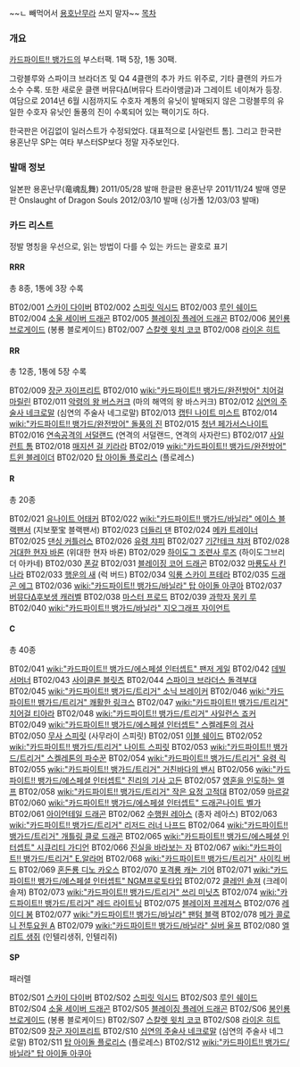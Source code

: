 ~~ㄴ 빼먹어서 [[용호난무]]라 쓰지 말자~~
[[목차]]

=== 개요 ===
[[카드파이트!! 뱅가드]]의 부스터팩. 1팩 5장, 1통 30팩.

그랑블루와 스파이크 브라더즈 및 Q4 4클랜의 추가 카드 위주로, 기타 클랜의 카드가 소수 수록. 또한 새로운 클랜 버뮤다Δ(버뮤다 트라이앵글)과 그레이트 네이쳐가 등장. 여담으로 2014년 6월 시점까지도 수호자 계통의 유닛이 발매되지 않은 그랑블루의 유일한 수호자 유닛인 돌풍의 진이 수록되어 있는 팩이기도 하다.

한국판은 어김없이 일러스트가 수정되었다. 대표적으로 [사일런트 톰].
그리고 한국판 용혼난무 SP는 여타 부스터SP보다 정말 자주보인다.

=== 발매 정보 ===
일본판 용혼난무(竜魂乱舞) 2011/05/28 발매
한글판 용혼난무 2011/11/24 발매
영문판 Onslaught of Dragon Souls 2012/03/10 발매 (싱가폴 12/03/03 발매)

=== 카드 리스트 ===
정발 명칭을 우선으로, 읽는 방법이 다를 수 있는 카드는 괄호로 표기

==== RRR ====
총 8종, 1통에 3장 수록

BT02/001 [[스카이 다이버]]
BT02/002 [[스피릿 익시드]]
BT02/003 [[루인 쉐이드]]
BT02/004 [[소울 세이버 드래곤]]
BT02/005 [[블레이징 플레어 드래곤]]
BT02/006 [[봉인룡 브로게이드]] (봉룡 블로케이드)
BT02/007 [[스칼렛 윗치 코코]]
BT02/008 [[라이온 히트]]

==== RR ====
총 12종, 1통에 5장 수록

BT02/009 [[장군 자이프리트]]
BT02/010 [[wiki:"카드파이트!! 뱅가드/완전방어" 치어걸 마릴린]]
BT02/011 [[악령의 왕 버스커크]] (마의 해역의 왕 바스커크)
BT02/012 [[심연의 주술사 네크로말]] (심연의 주술사 네그로말)
BT02/013 [[캡틴 나이트 미스트]]
BT02/014 [[wiki:"카드파이트!! 뱅가드/완전방어" 돌풍의 진]]
BT02/015 [[청년 페가서스나이트]]
BT02/016 [[연속공격의 서덜랜드]] (연격의 서덜랜드, 연격의 사자란드)
BT02/017 [[사일런트 톰]]
BT02/018 [[매지션 걸 키라라]]
BT02/019 [[wiki:"카드파이트!! 뱅가드/완전방어" 트윈 블레이더]]
BT02/020 [[탑 아이돌 플로리스]] (플로레스)

==== R ====
총 20종

BT02/021 [[유나이트 어태커]]
BT02/022 [[wiki:"카드파이트!! 뱅가드/바닐라" 에이스 블랙팬서]] (지보至宝 블랙팬서)
BT02/023 [[더들리 댄]]
BT02/024 [[메카 트레이너]]
BT02/025 [[댄싱 커틀러스]]
BT02/026 [[유령 챠피]]
BT02/027 [[기간테크 챠저]]
BT02/028 [[거대한 현자 바론]] (위대한 현자 바론)
BT02/029 [[하이도그 조련사 루즈]] (하이도그브리더 아카네)
BT02/030 [[폰갈]]
BT02/031 [[블레이징 코어 드래곤]]
BT02/032 [[마룡도사 킨나라]]
BT02/033 [[행운의 새]] (럭 버드)
BT02/034 [[익룡 스카이 프테라]]
BT02/035 [[드래곤 에그]]
BT02/036 [[wiki:"카드파이트!! 뱅가드/바닐라" 탑 아이돌 아쿠아]]
BT02/037 [[버뮤다Δ후보생 캐러벨]]
BT02/038 [[마스터 프로드]]
BT02/039 [[과학자 몽키 루]]
BT02/040 [[wiki:"카드파이트!! 뱅가드/바닐라" 지오그래프 자이언트]]

==== C ====
총 40종

BT02/041 [[wiki:"카드파이트!! 뱅가드/에스페셜 인터셉트" 팬저 게일]]
BT02/042 [[데빌 서머너]]
BT02/043 [[사이클론 블릿츠]]
BT02/044 [[스파이크 브라더스 돌격부대]]
BT02/045 [[wiki:"카드파이트!! 뱅가드/트리거" 소닉 브레이커]]
BT02/046 [[wiki:"카드파이트!! 뱅가드/트리거" 쾌활한 링크스]]
BT02/047 [[wiki:"카드파이트!! 뱅가드/트리거" 치어걸 티아라]]
BT02/048 [[wiki:"카드파이트!! 뱅가드/트리거" 사일런스 죠커]]
BT02/049 [[wiki:"카드파이트!! 뱅가드/에스페셜 인터셉트" 스켈레톤의 검사]]
BT02/050 [[무사 스피릿]] (사무라이 스피릿)
BT02/051 [[이블 쉐이드]]
BT02/052 [[wiki:"카드파이트!! 뱅가드/트리거" 나이트 스피릿]]
BT02/053 [[wiki:"카드파이트!! 뱅가드/트리거" 스켈레톤의 파수꾼]]
BT02/054 [[wiki:"카드파이트!! 뱅가드/트리거" 유령 릭]]
BT02/055 [[wiki:"카드파이트!! 뱅가드/트리거" 거친바다의 밴시]]
BT02/056 [[wiki:"카드파이트!! 뱅가드/에스페셜 인터셉트" 진리의 기사 고든]]
BT02/057 [[영혼을 인도하는 엘프]]
BT02/058 [[wiki:"카드파이트!! 뱅가드/트리거" 작은 요정 고적대]]
BT02/059 [[마르갈]]
BT02/060 [[wiki:"카드파이트!! 뱅가드/에스페셜 인터셉트" 드래곤나이트 벨가]]
BT02/061 [[아이언테일 드래곤]]
BT02/062 [[수행원 레아스]] (종자 레아스)
BT02/063 [[wiki:"카드파이트!! 뱅가드/트리거" 리저드 러너 나프드]]
BT02/064 [[wiki:"카드파이트!! 뱅가드/트리거" 개틀링 클로 드래곤]]
BT02/065 [[wiki:"카드파이트!! 뱅가드/에스페셜 인터셉트" 시큐리티 가디언]]
BT02/066 [[진실을 바라보는 자]]
BT02/067 [[wiki:"카드파이트!! 뱅가드/트리거" E.알라머]]
BT02/068 [[wiki:"카드파이트!! 뱅가드/트리거" 사이킥 버드]]
BT02/069 [[혼돈룡 디노 카오스]]
BT02/070 [[포격룡 캐논 기어]]
BT02/071 [[wiki:"카드파이트!! 뱅가드/에스페셜 인터셉트" NGM프로토타입]]
BT02/072 [[클레인 솔져]] (크레이솔져)
BT02/073 [[wiki:"카드파이트!! 뱅가드/트리거" 쓰리 미닛츠]]
BT02/074 [[wiki:"카드파이트!! 뱅가드/트리거" 레드 라이트닝]]
BT02/075 [[블레이저 프레져스]]
BT02/076 [[레이디 봄]]
BT02/077 [[wiki:"카드파이트!! 뱅가드/바닐라" 팬텀 블랙]]
BT02/078 [[메가 콜로니 전투요원 A]]
BT02/079 [[wiki:"카드파이트!! 뱅가드/바닐라" 실버 울프]]
BT02/080 [[엘리트 생쥐]] (인텔리생쥐, 인텔리쥐)

==== SP ====
패러렐

BT02/S01 [[스카이 다이버]]
BT02/S02 [[스피릿 익시드]]
BT02/S03 [[루인 쉐이드]]
BT02/S04 [[소울 세이버 드래곤]]
BT02/S05 [[블레이징 플레어 드래곤]]
BT02/S06 [[봉인룡 브로게이드]] (봉룡 블로케이드)
BT02/S07 [[스칼렛 윗치 코코]]
BT02/S08 [[라이온 히트]]
BT02/S09 [[장군 자이프리트]]
BT02/S10 [[심연의 주술사 네크로말]] (심연의 주술사 네그로말)
BT02/S11 [[탑 아이돌 플로리스]] (플로레스)
BT02/S12 [[wiki:"카드파이트!! 뱅가드/바닐라" 탑 아이돌 아쿠아]]
